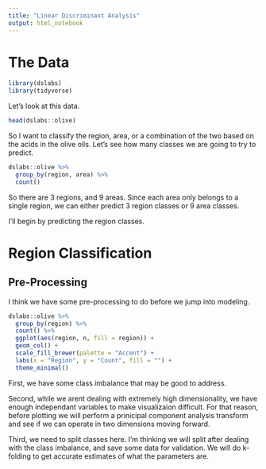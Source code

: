 ```yaml
---
title: "Linear Discriminant Analysis"
output: html_notebook
---
```


# The Data

```r
library(dslabs)
library(tidyverse)
```

Let's look at this data.
```r
head(dslabs::olive)
```

So I want to classify the region, area, or a combination of the two based on the acids in the olive oils. Let's see how many classes we are going to try to predict.

```r
dslabs::olive %>% 
  group_by(region, area) %>% 
  count()
```

So there are 3 regions, and 9 areas. Since each area only belongs to a single region, we can either predict 3 region classes or 9 area classes. 

I'll begin by predicting the region classes.

# Region Classification

## Pre-Processing
I think we have some pre-processing to do before we jump into modeling. 

```r
dslabs::olive %>% 
  group_by(region) %>% 
  count() %>% 
  ggplot(aes(region, n, fill = region)) +
  geom_col() +
  scale_fill_brewer(palette = "Accent") +
  labs(x = "Region", y = "Count", fill = "") +
  theme_minimal()
```

First, we have some class imbalance that may be good to address. 

Second, while we arent dealing with extremely high dimensionality, we have enough independant variables to make visualizaion difficult. For that reason, before plotting we will perform a prinicipal component analysis transform and see if we can operate in two dimensions moving forward. 

Third, we need to split classes here. I'm thinking we will split after dealing with the class imbalance, and save some data for validation. We will do k-folding to get accurate estimates of what the parameters are.










